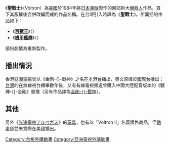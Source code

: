 {{otheruses|聖戰士}}
《'''聖戰士'''》（Voltron）為[[美國|美國]]{{link-en|世界節目製作公司(WEP)|World Events Productions}}於1984年將[[日本|日本]][[東映|東映]]製作的兩部巨大[[機器人|機器人]]作品，買下其版權後合併改編而成的作品名稱。在台灣引入時譯為《'''聖戰士'''》。所囊括的作品如下：
* 《'''[[百獸王|百獸王]]'''》（{{lang|ja|百獣王ゴライオン}}）
* 《'''[[機甲艦隊|機甲艦隊]]'''》（{{lang|ja|機甲艦隊ダイラガーXV}}）

部份劇情為重新製作。

==播出情況==
香港[[亞洲電視|亞洲電視]]曾以《金剛-{}-戰神》之名在[[本港台|本港台]]播出，英文原版於[[亞洲電視國際台|國際台]]播出；[[台灣|台灣]]的在無線視台播畢數年後，又有有線電視頻道曾購入中國大陸配音版本的《戰神-{}-金剛》重播（另有作品譯為[[金剛戰神|金剛-{}-戰神]]）。

==其他==
另外《[[光速電神|光速電神]]アルベガス》的[[玩具|玩具]]，也有以「Voltron Ⅱ」名義販售商品，但[[動畫|動畫]]卻並未實際在美國播出。

[[Category:台視外購動畫|Category:台視外購動畫]]
[[Category:亞洲電視外購動畫|Category:亞洲電視外購動畫]]